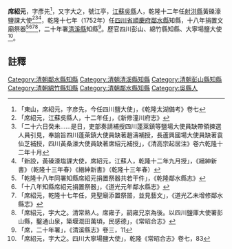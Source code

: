 {{明清人物信息框
| 姓名 = 席紹元
| 圖片名稱=  
| 圖片大小 = 220px
| 圖片說明 =  
| 最高職務 = [[四川|四川]][[鄰水縣知縣|鄰水縣知縣]]
| 國家 = 大清
| 爵位 =
| 籍貫 = [[江蘇|江蘇]][[吳縣|吳縣]]
| 字號 = 字彥先 
| 諡號 = 
| 出生日期 = ？年？月？日 
| 出生地點 =
| 逝世日期 = ？年？月？日
| 逝世地點 = 
| 府邸 =
| 墓葬 = 
| 配偶 = 凌氏<ref>《常熟席氏族谱》</ref>
| 親屬 = 高祖[[席本楨|席本楨]]、曾祖席啟寓（字文夏號治齋）、祖席永恪（名前席字漢廷）、父席鈷京（名京字齊孟）、本生父[[席雍|席雍]]（字喈仲，歷任陝西督糧道按察使司副使刑部奉天司郎中），母李氏；子席世宣、女席蕙文
| 出身 = 
*  出身
| 經歷 = 
| 著作 =  
* 〈登延福寺經樓〉<ref>「登延福寺經棲〔署知縣-席紹元-江亭〕：天高意空曠，煮茗陟危棲，直送片雲盡，遙聞萬樹秋，山清遠岫接，濤白一痕浮，不覺科陽暮，忻迎月似鈎」，《乾隆鄰水縣志》</ref>
*
*
}}
'''席紹元'''{{BD|？年||？年||}}，字彥先<ref>「東山，席紹元，字彦先，今任四川鹽大使」，《乾隆太湖備考》卷七</ref>，又字大之，號江亭，[[江蘇|江蘇]][[吳縣|吳縣]]人，乾隆十二年任[[射洪縣|射洪縣]]黃磉濠鹽課大使<ref>「席紹元，江蘇吳縣人，十二年任」，《新修潼川府志》</ref><ref>「二十六日癸未……是日，吏部奏請補授四川蓬萊鎮等鹽場大使員缺帶領揀選人員引見，奉諭旨四川蓬萊鎮大使員缺著趙濤補授，長蘆興國場大使員缺著袁仙芝補授，四川黃桑濠大使員缺著席紹元補授」，《清高宗起居注》卷六乾隆十二年十月</ref><ref>「新設，黃磉濠塩課大使，席紹元，江蘇人，乾隆十二年九月授」，《縉紳新書》（乾隆十三年春）《縉紳新書》（乾隆十三年春）</ref>，乾隆十七年（1752年）任[[四川省|四川省]][[順慶府|順慶府]][[鄰水縣|鄰水縣]]知縣，十八年捐置文廟祭器<ref>「乾隆十八年同署知縣席紹元捐置祭器共若干件」，《乾隆鄰水縣志》</ref><ref>「十八年知縣席紹元捐置祭器」，《道光元年鄰水縣志》</ref><ref>「席紹元，乾隆十七年任，見聖廟添置祭噐，並見藝文」，《道光乙未增修鄰水縣志》</ref><ref>「席紹元，字大之。清常熟人。席雍子，嗣雍兄京為後。以四川鹽庫大使署彭山縣，鑿通山泉，築堰溉田萬頃，民感德」，《常昭合志》</ref>，二十年署[[清溪縣|清溪縣]]知縣<ref>「席，二十年署」，《清溪縣志》卷三，11</ref>。歷官四川彭山、綿竹縣知縣、大寧場鹽大使<ref>「席紹元，字大之。四川大寧場鹽大使」，乾隆《常昭合志》卷七，83</ref>。

==註釋==
{{reflist}}
{{清朝人物小作品}}
{{鄰水縣知縣}}
[[Category:清朝鄰水縣知縣|Category:清朝鄰水縣知縣]]
[[Category:清朝清溪縣知縣|Category:清朝清溪縣知縣]]
[[Category:清朝彭山縣知縣|Category:清朝彭山縣知縣]]
[[Category:清朝綿竹縣知縣|Category:清朝綿竹縣知縣]]
[[Category:清朝鄰水縣知縣|Category:清朝鄰水縣知縣]]
[[Category:吳縣人|Category:吳縣人]]